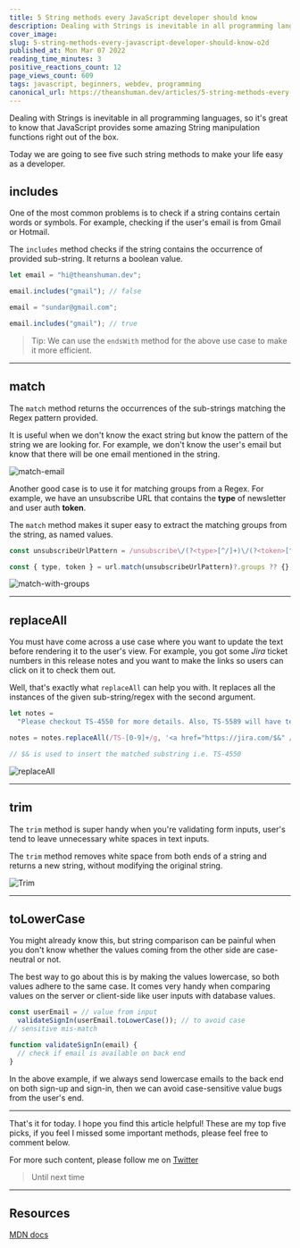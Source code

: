 ```yaml
---
title: 5 String methods every JavaScript developer should know
description: Dealing with Strings is inevitable in all programming languages, so it's great to know that...
cover_image:
slug: 5-string-methods-every-javascript-developer-should-know-o2d
published_at: Mon Mar 07 2022
reading_time_minutes: 3
positive_reactions_count: 12
page_views_count: 609
tags: javascript, beginners, webdev, programming
canonical_url: https://theanshuman.dev/articles/5-string-methods-every-javascript-developer-should-know-o2d
---
```


Dealing with Strings is inevitable in all programming languages, so it's great to know that JavaScript provides some amazing String manipulation functions right out of the box.

Today we are going to see five such string methods to make your life easy as a developer.

## includes

One of the most common problems is to check if a string contains certain words or symbols. For example, checking if the user's email is from Gmail or Hotmail.

The `includes` method checks if the string contains the occurrence of provided sub-string. It returns a boolean value.

```ts
let email = "hi@theanshuman.dev";

email.includes("gmail"); // false

email = "sundar@gmail.com";

email.includes("gmail"); // true
```

> Tip: We can use the `endsWith` method for the above use case to make it more efficient.

---

## match

The `match` method returns the occurrences of the sub-strings matching the Regex pattern provided.

It is useful when we don't know the exact string but know the pattern of the string we are looking for. For example, we don't know the user's email but know that there will be one email mentioned in the string.

![match-email](https://dev-to-uploads.s3.amazonaws.com/uploads/articles/ws80xd8gcj2zke8740i4.png)

Another good case is to use it for matching groups from a Regex. For example, we have an unsubscribe URL that contains the **type** of newsletter and user auth **token**.

The `match` method makes it super easy to extract the matching groups from the string, as named values.

```js
const unsubscribeUrlPattern = /unsubscribe\/(?<type>[^/]+)\/(?<token>[^/]+)/;

const { type, token } = url.match(unsubscribeUrlPattern)?.groups ?? {};
```

![match-with-groups](https://dev-to-uploads.s3.amazonaws.com/uploads/articles/jcum9ilb8f5spohfr3ue.png)

---

## replaceAll

You must have come across a use case where you want to update the text before rendering it to the user's view. For example, you got some _Jira_ ticket numbers in this release notes and you want to make the links so users can click on it to check them out.

Well, that's exactly what `replaceAll` can help you with. It replaces all the instances of the given sub-string/regex with the second argument.

```ts
let notes =
  "Please checkout TS-4550 for more details. Also, TS-5589 will have test instructions.";

notes = notes.replaceAll(/TS-[0-9]+/g, '<a href="https://jira.com/$&" />');

// $& is used to insert the matched substring i.e. TS-4550
```

![replaceAll](https://dev-to-uploads.s3.amazonaws.com/uploads/articles/iej2m78hqq0lyivgl0jc.png)

---

## trim

The `trim` method is super handy when you're validating form inputs, user's tend to leave unnecessary white spaces in text inputs.

The `trim` method removes white space from both ends of a string and returns a new string, without modifying the original string.

![Trim](https://dev-to-uploads.s3.amazonaws.com/uploads/articles/ifevno7yuzqy1eks0at4.png)

---

## toLowerCase

You might already know this, but string comparison can be painful when you don't know whether the values coming from the other side are case-neutral or not.

The best way to go about this is by making the values lowercase, so both values adhere to the same case. It comes very handy when comparing values on the server or client-side like user inputs with database values.

```ts
const userEmail = // value from input
  validateSignIn(userEmail.toLowerCase()); // to avoid case
// sensitive mis-match

function validateSignIn(email) {
  // check if email is available on back end
}
```

In the above example, if we always send lowercase emails to the back end on both sign-up and sign-in, then we can avoid case-sensitive value bugs from the user's end.

---

That's it for today. I hope you find this article helpful!
These are my top five picks, if you feel I missed some important methods, please feel free to comment below.

For more such content, please follow me on [Twitter](https://twitter.com/sun_anshuman)

> Until next time

---

## Resources

[MDN docs](https://developer.mozilla.org/en-US/docs/Web/JavaScript/Reference/Global_Objects/String)
